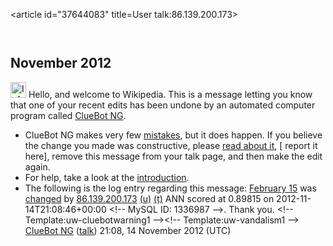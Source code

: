 <article id="37644083" title=User talk:86.139.200.173>
	<talkpage id="37644083" title="User talk:86.139.200.173">


== November 2012 ==
[[Image:Information.svg|left|25px|alt=|link=]] Hello, and welcome to Wikipedia. This is a message letting you know that one of your recent edits has been undone by an automated computer program called [[User:ClueBot NG|ClueBot NG]].
{{clear}}
* ClueBot NG makes very few [[User:ClueBot NG#Information About False Positives|mistakes]], but it does happen. If you believe the change you made was constructive, please [[User:ClueBot NG#Information About False Positives|read about it]], [{{User:ClueBot NG/Warnings/FPReport|1336987}} report it here], remove this message from your talk page, and then make the edit again.
* For help, take a look at the [[Wikipedia:Introduction|introduction]].
* The following is the log entry regarding this message: [[February 15]] was [http://en.wikipedia.org/w/index.php?title=February+15&amp;diff=523047996&amp;oldid=522155850 changed] by [[Special:Contributions/86.139.200.173|86.139.200.173]] [[User:86.139.200.173|(u)]] [[User talk:86.139.200.173|(t)]] ANN scored at 0.89815 on 2012-11-14T21:08:46+00:00 &lt;!-- MySQL ID: 1336987 --&gt;. Thank you. &lt;!-- Template:uw-cluebotwarning1 --&gt;&lt;!-- Template:uw-vandalism1 --&gt; [[User:ClueBot NG|ClueBot NG]] ([[User talk:ClueBot NG|talk]]) 21:08, 14 November 2012 (UTC)
	</talkpage>
</article>